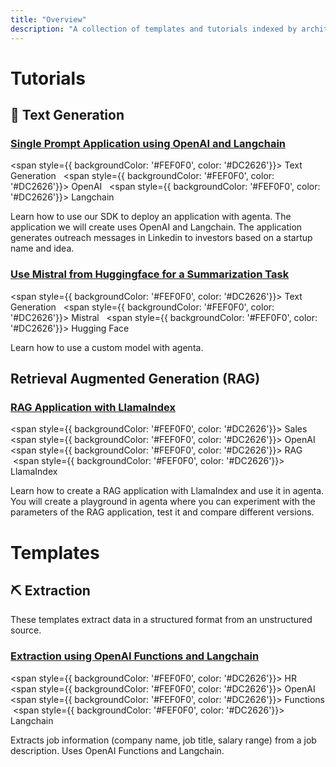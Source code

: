```yaml
---
title: "Overview"
description: "A collection of templates and tutorials indexed by architecture."
---
```


# Tutorials
## 📝 Text Generation
### [Single Prompt Application using OpenAI and Langchain](/guides/tutorials/first-app-with-langchain)
<span style={{ backgroundColor: '#FEF0F0', color: '#DC2626'}}> Text Generation </span> <span>&nbsp;</span> <span style={{ backgroundColor: '#FEF0F0', color: '#DC2626'}}> OpenAI </span> <span>&nbsp;</span>  <span style={{ backgroundColor: '#FEF0F0', color: '#DC2626'}}> Langchain </span><span>&nbsp;</span>

Learn how to use our SDK to deploy an application with agenta. The application we will create uses OpenAI and Langchain. The application generates outreach messages in Linkedin to investors based on a startup name and idea. 
### [Use Mistral from Huggingface for a Summarization Task](/guides/tutorials/deploy-mistral-model)
<span style={{ backgroundColor: '#FEF0F0', color: '#DC2626'}}> Text Generation </span> <span>&nbsp;</span> <span style={{ backgroundColor: '#FEF0F0', color: '#DC2626'}}> Mistral </span> <span>&nbsp;</span>  <span style={{ backgroundColor: '#FEF0F0', color: '#DC2626'}}> Hugging Face </span><span>&nbsp;</span>

Learn how to use a custom model with agenta.

## Retrieval Augmented Generation (RAG)
### [RAG Application with LlamaIndex](/guides/tutorials/build-rag-application)
<span style={{ backgroundColor: '#FEF0F0', color: '#DC2626'}}> Sales </span> <span>&nbsp;</span> <span style={{ backgroundColor: '#FEF0F0', color: '#DC2626'}}> OpenAI </span> <span>&nbsp;</span>  <span style={{ backgroundColor: '#FEF0F0', color: '#DC2626'}}> RAG </span><span>&nbsp;</span><span style={{ backgroundColor: '#FEF0F0', color: '#DC2626'}}> LlamaIndex </span>

Learn how to create a RAG application with LlamaIndex and use it in agenta. You will create a playground in agenta where you can experiment with the parameters of the RAG application, test it and compare different versions.

# Templates
## ⛏️ Extraction

These templates extract data in a structured format from an unstructured source.
### [Extraction using OpenAI Functions and Langchain](/guides/extract_job_information)

<span style={{ backgroundColor: '#FEF0F0', color: '#DC2626'}}> HR </span> <span>&nbsp;</span> <span style={{ backgroundColor: '#FEF0F0', color: '#DC2626'}}> OpenAI </span> <span>&nbsp;</span>  <span style={{ backgroundColor: '#FEF0F0', color: '#DC2626'}}> Functions </span><span>&nbsp;</span><span style={{ backgroundColor: '#FEF0F0', color: '#DC2626'}}> Langchain </span>


Extracts job information (company name, job title, salary range) from a job description. Uses OpenAI Functions and Langchain.
